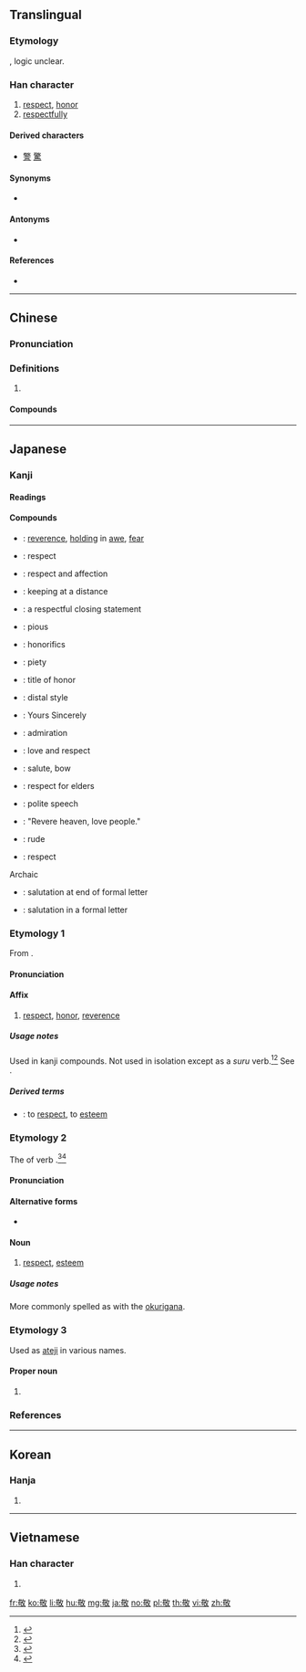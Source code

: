 ==Translingual==

===Etymology===
{{Han etyl}}
{{Han compound|茍|攵|ls=ic}}, logic unclear.

===Han character===
{{Han char|rn=66|rad=攴|as=09|sn=12|four=48640|canj=TROK|ids=⿰苟攵}}

# [[respect]], [[honor]]
# [[respectfully]]

====Derived characters====
* [[警]] [[驚]]

====Synonyms====
* {{l|mul|尊}}

====Antonyms====
* {{l|mul|鄙}}

====References====
* {{Han ref|kx=0473.350|dkj=13285|dj=0826.170|hdz=21466.020|uh=656C|ud=25964|bh=B771|bd=46961}}

----

==Chinese==
{{zh-forms}}

===Pronunciation===
{{zh-pron
|m=jìng
|c=ging3
|h=pfs=kin
|mn=kèng
|mn-t=gêng3
|mc=y
|oc=y
|ma=
|cat=n,adv
}}

===Definitions===
{{zh-hanzi}}

# {{rfdef|zh}}

====Compounds====
{{zh-der|孝敬|恭敬|慎始敬終|恭恭敬敬|忠敬|忒敬思|彌敬|廝敬廝愛|屈尊敬賢|尊敬|最敬禮|奩敬|奠敬|主敬存誠|大不敬|回敬|廝抬廝敬|崇敬|可敬|失敬|敬老恤貧|敬慕|敬請|敬陪末坐|敬謹|敬奉|敬重|敬佩|敬老尊賢|敬賢禮士|敬小慎微|敬賢|敬祝|敬神|敬老院|敬謝不敏|敬心|潔敬|相敬如賓|敬業樂群|敬同|畢恭畢敬|敬酒|敬上愛下|敬亭山|敬身|敬天愛民|敬懇者|欽敬|敬辭|敬事房|程敬|敬老節|敬稟者|敬懼|敬禮|敬業|敬服|敬事不暇|敬若神明|敬啟者|梁敬帝|敬老慈幼|敬稱|敬頌|敬諾|用代楮敬|敬悉|敬畏|敬姜猶績|敬愛|無以為敬|炭敬|敬上|敬業精神|敬慎|敬虔主義|敬謝|敬詞|楮敬|敬授人時|憐貧敬老|敬陪末座|敬之|敬思|敬而遠之|敬老憐貧|敬時愛日|敬意|敬事|敬仰|敬肅者|贄敬|肅然起敬|虔敬|茶敬|誠敬|輕財敬士|節敬|誠心敬意|菲敬|起敬|脩敬|致敬|莊敬自強|至敬無文}}

----

==Japanese==

===Kanji===
{{ja-kanji|grade=6|rs=攴09}}

====Readings====
{{ja-readings
|kanon=[[けい]] (kei)
|goon=[[きょう]] (kyō)
|kun=[[うやまう|うやま.う]] ({{ja-l|敬う}}, uyama.u)
|nanori=[[け]] (ke), [[たか]] (taka), [[たかし]] (takashi), [[たけ]] (take), [[とし]] (toshi), [[のり]] (nori), [[ひろ]] (noro), [[ゆき]] (yuki), [[よし]] (yoshi)
}}

====Compounds====
{{der-top|Compounds}}
* {{ja-r|敬畏|けい.い}}: [[reverence]], [[holding]] in [[awe]], [[fear]]
* {{ja-r|敬意|けい.い}}: respect
* {{ja-r|敬愛|けいあい}}: respect and affection
* {{ja-r|敬遠|けいえん}}: keeping at a distance
* {{ja-r|敬具|けいぐ}}: a respectful closing statement
* {{ja-r|敬虔|けいけん}}: pious
* {{ja-r|敬語|けいご}}: honorifics
* {{ja-r|敬神|けいしん}}: piety
* {{ja-r|敬称|けいしょう}}: title of honor
* {{ja-r|敬体|けいたい}}: distal style
{{der-mid}}
* {{ja-r|敬白|けいはく}}: Yours Sincerely
* {{ja-r|敬服|けいふく}}: admiration
* {{ja-r|敬慕|けいぼ}}: love and respect
* {{ja-r|敬礼|けいれい}}: salute, bow
* {{ja-r|敬老|けいろう}}: respect for elders
* {{ja-r|敬譲語|けいじょうご}}: polite speech
* {{ja-r|敬天愛人|けいてん あいじん}}: "Revere heaven, love people."
* {{ja-r|失敬|しっけい}}: rude
* {{ja-r|尊敬|そんけい}}: respect
Archaic
* {{ja-r|敬啓|けいけい}}: salutation at end of formal letter
* {{ja-r|敬呈|けいてい}}: salutation in a formal letter
{{der-bottom}}

===Etymology 1===
{{ja-kanjitab|yomi=o|けい}}
From {{etyl|ltc|ja|sort=けい}} {{m|zh|敬|tr=kjæng<sup>H</sup>||respectful}}.

====Pronunciation====
{{ja-pron|yomi=kanon|けい}}

====Affix====
{{ja-pos|affix|けい}}

# [[respect]], [[honor]], [[reverence]]

=====Usage notes=====
Used in kanji compounds. Not used in isolation except as a ''suru'' verb.<ref name="KDJ">{{R:Kokugo Dai Jiten}}</ref><ref name="DJR">{{R:Daijirin}}</ref> See {{ja-l|敬する}}.

=====Derived terms=====
{{der-top}}
* {{ja-r|敬する|けいする}}: to [[respect]], to [[esteem]]
{{der-bottom}}

===Etymology 2===
{{ja-kanjitab|yomi=k|うやまい}}
The {{m|ja|連用形|tr=ren'yōkei||continuative or stem form}} of verb {{m|ja|敬う|tr=uyamau||to resepect, to esteem}}.<ref name="KDJ">{{R:Kokugo Dai Jiten}}</ref><ref name="DJR">{{R:Daijirin}}</ref>

====Pronunciation====
{{ja-pron|yomi=k|うやまい}}

====Alternative forms====
* {{ja-l|敬い}}

====Noun====
{{ja-noun|うやまい}}

# [[respect]], [[esteem]]

=====Usage notes=====
More commonly spelled as {{ja-l|敬い}} with the [[okurigana]].

===Etymology 3===
Used as [[ateji]] in various names.

====Proper noun====
{{ja-pos|たかし|proper}}

# {{given name|lang=ja|sort=たかし|male}}

===References===
<references/>

----

==Korean==

===Hanja===
{{ko-hanja|hangeul=경|eumhun=|rv=gyeong|mr=kyŏng|y=kyeng}}

# {{defn|lang=ko|sort=攴09}}

----

==Vietnamese==

===Han character===
{{vi-hantu|[[kính]]|rs=攴09}}

# {{defn|lang=vi|sort=攴09}}

[[fr:敬]]
[[ko:敬]]
[[li:敬]]
[[hu:敬]]
[[mg:敬]]
[[ja:敬]]
[[no:敬]]
[[pl:敬]]
[[th:敬]]
[[vi:敬]]
[[zh:敬]]